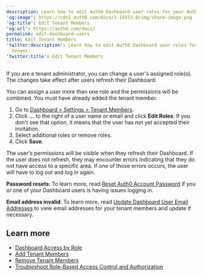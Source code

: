 ```yaml
---
description: Learn how to edit Auth0 Dashboard user roles for your Auth0 tenant.
'og:image': https://cdn2.auth0.com/docs/1.14553.0/img/share-image.png
'og:title': Edit Tenant Members
'og:url': https://auth0.com/docs/
permalink: edit-dashboard-users
title: Edit Tenant Members
'twitter:description': Learn how to edit Auth0 Dashboard user roles for your Auth0
  tenant.
'twitter:title': Edit Tenant Members
---
```

If you are a tenant administrator, you can change a user's assigned role(s). The changes take effect after users refresh their Dashboard.

You can assign a user more than one role and the permissions will be combined. You must have already added the tenant member.

1. Go to [Dashboard > Settings > Tenant Members](https://manage.auth0.com/#/tenant/admins).
2. Click **...** to the right of a user name or email and click **Edit Roles**.
   If you don't see that option, it means that the user has not yet accepted their invitation.
3. Select additional roles or remove roles.
4. Click **Save**.

<Callout icon="file-lines" color="#0EA5E9" iconType="regular">

The user's permissions will be visible when they refresh their Dashboard. If the user does not refresh, they may encounter errors indicating that they do not have access to a specific area. If one of those errors occurs, the user will have to log out and log in again.

</Callout>

**Password resets**: To learn more, read [Reset Auth0 Account Password](/troubleshoot/customer-support/reset-account-passwords) if you or one of your Dashboard users is having issues logging in.

**Email address invalid**: To learn more, read [Update Dashboard User Email Addresses](/get-started/manage-dashboard-access/update-dashboard-user-email) to view email addresses for your tenant members and update if necessary.

## Learn more

* [Dashboard Access by Role](/get-started/manage-dashboard-access/feature-access-by-role)
* [Add Tenant Members](/get-started/manage-dashboard-access/add-dashboard-users)
* [Remove Tenant Members](/get-started/manage-dashboard-access/remove-dashboard-users)
* [Troubleshoot Role-Based Access Control and Authorization](/troubleshoot/authentication-issues/troubleshoot-rbac-authorization)
